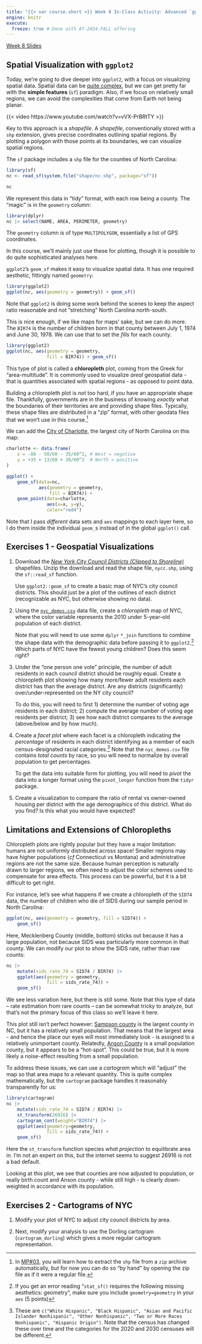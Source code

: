```yaml
---
title: "{{< var course.short >}} Week 8 In-Class Activity: Advanced `ggplot2`"
engine: knitr
execute:
  freeze: true # Done with AY-2024-FALL offering
---
```


[Week 8 Slides](../slides/slides08.html)

## Spatial Visualization with `ggplot2`

Today, we're going to dive deeper into `ggplot2`, with a focus on
visualizing spatial data. Spatial data can be [quite
complex](https://postgis.net/), but we can get pretty far with the 
**simple features** (`sf`) paradigm. Also, if we focus on relatively small
regions, we can avoid the complexities that come from Earth not being
planar. 

{{< video https://www.youtube.com/watch?v=vVX-PrBRtTY >}}

Key to this approach is a _shapefile_. A _shapefile_, conventionally stored
with a `shp` extension, gives precise coordinates outlining spatial regions. 
By plotting a polygon with those points at its boundaries, we can visualize
spatial regions. 

The `sf` package includes a `shp` file for the counties of North Carolina: 

```r
library(sf)
nc <- read_sf(system.file("shape/nc.shp", package="sf"))

nc
```

We represent this data in "tidy" format, with each row being a county. The
"magic" is in the `geometry` column: 

```r
library(dplyr)
nc |> select(NAME, AREA, PERIMETER, geometry)
```

The `geometry` column is of type `MULTIPOLYGON`, essentially a list of GPS
coordinates. 

In this course, we'll mainly just use these for plotting, though it is
possible to do quite sophisticated analyses here. 

`ggplot2`'s `geom_sf` makes it easy to visualize spatial data. It has 
one required aesthetic, fittingly named `geometry`: 

```r
library(ggplot2)
ggplot(nc, aes(geometry = geometry)) + geom_sf()
```

Note that `ggplot2` is doing some work behind the scenes to keep the
aspect ratio reasonable and not "stretching" North Carolina north-south. 

This is nice enough, if we like maps for maps' sake, but we can do more. The
`BIR74` is the number of children born in that county between July 1, 1974
and June 30, 1978. We can use that to set the _fills_ for each county. 

```r
library(ggplot2)
ggplot(nc, aes(geometry = geometry, 
               fill = BIR74)) + geom_sf()
```

This type of plot is called a **chloropleth** plot, coming from the Greek
for "area-multitude". It is commonly used to visualize _areal_ geospatial
data - that is quantities associated with spatial regions - as opposed to
point data. 

Building a chloropleth plot is not too hard, if you have an appropriate
shape file. Thankfully, governments are in the business of knowing _exactly_
what the boundaries of their territories are and providing shape files.
Typically, these shape files are distributed in a "zip" format, with other
geodata files that we won't use in this course.[^3]

::: {.callout-note title="Adding Points on Chloropleths" collapse=true}

We can add the [City of
Charlotte](https://en.wikipedia.org/wiki/Charlotte,_North_Carolina),
the largest city of North Carolina on this map: 

```r
charlotte <- data.frame(
    x = -80 - 50/60 - 35/60^2, # West = negative
    y = +35 + 13/60 + 38/60^2  # North = positive
)

ggplot() + 
    geom_sf(data=nc, 
            aes(geometry = geometry, 
                fill = BIR74)) + 
    geom_point(data=charlotte, 
               aes(x=x, y=y),
               color="red4")
```

Note that I pass _different_ data sets and `aes` mappings to each layer
here, so I do them inside the individual `geom_`s instead of in the global
`ggplot()` call. 

:::

## Exercises 1 - Geospatial Visualizations

1. Download the [*New York City Council
   Districts (Clipped to Shoreline)*](https://www.nyc.gov/site/planning/data-maps/open-data/districts-download-metadata.page)
   shapefiles. Unzip the download and read the shape file, `nycc.shp`, using the `sf::read_sf` function. 
   
   Use `ggplot2::geom_sf` to create a basic map of NYC's city council
   districts.  This should just be a plot of the outlines of each
   district (recognizable as NYC, but otherwise showing no data).
2. Using the [`nyc_demos.csv`](./nyc_demos.csv) data file, 
   create a *chloropleth* map of NYC, where the color variable
   represents the 2010 under 5-year-old population of each district. 
   
   Note that you will need to use some `dplyr` `*_join` functions
   to combine the shape data with the demographic data before passing
   it to `ggplot2`.[^1] Which parts of NYC have the fewest young children?
   Does this seem right?
3. Under the "one person one vote" principle, the number of adult
   residents in each council district should be roughly equal. Create a
   chloropleth plot showing how many more/fewer adult residents each
   district has than the average district. Are any districts
   (significantly) over/under-represented on the NY city council?
   
   To do this, you will need to first 1) determine the number of voting age
   residents in each district; 2) compute the average number of voting age
   residents per district; 3) see how each district compares to the average
   (above/below and by how much).
4. Create a *facet plot* where each facet is a chloropleth 
   indicating the *percentage* of residents in each district identifying 
   as a member of each census-designated racial categories.[^2] Note that
   the `nyc_demos.csv` file contains *total counts* by race, so you will
   need to normalize by overall population to get percentages. 

   To get the data into suitable form for plotting, you will need to
   *pivot* the data into a longer format using the `pivot_longer`
   function from the `tidyr` package.
5. Create a visualization to compare the ratio of rental vs owner-owned
   housing per district with the age demographics of this district. What
   do you find? Is this what you would have expected?
   
## Limitations and Extensions of Chloropleths

Chloropleth plots are rightly popular but they have a major limitation: 
humans are not uniformly distributed across space! Smaller regions may
have higher populations (*cf* Connecticut vs Montana) and administrative
regions are not the same size. Because human perception is naturally drawn
to larger regions, we often need to adjust the color schemes used to 
compensate for area effects. This process can be powerful, but it is a bit
difficult to get right. 

For instance, let's see what happens if we create a chloropleth of the
`SID74` data, the number of children who die of SIDS during our sample
period in North Carolina: 

```r
ggplot(nc, aes(geometry = geometry, fill = SID74)) + 
    geom_sf()
```

Here, Mecklenberg County (middle, bottom) sticks out because it has a large
population, not because SIDS was particularly more common in that county. 
We can modify our plot to show the SIDS rate, rather than raw counts: 

```r
nc |>
    mutate(sids_rate_74 = SID74 / BIR74) |>
    ggplot(aes(geometry = geometry, 
               fill = sids_rate_74)) + 
    geom_sf()
```

We see less variation here, but there is still some. Note that this type
of data -- rate estimation from rare counts -- can be somewhat tricky to analyze, but that's not the primary focus of this class so we'll leave it
here. 

This plot still isn't perfect however: [Sampson county](https://en.wikipedia.org/wiki/Sampson_County%2C_North_Carolina)
is the largest county in NC, but it has a relatively small population. That
means that the largest area - and hence the place our eyes will most
immediately look - is assigned to a relatively unimportant county.
Relatedly, [Anson County](https://en.wikipedia.org/wiki/Anson_County%2C_North_Carolina) is a small population county, but it appears to be a "hot-spot".
This could be true, but it is more likely a noise-effect resulting from a
small population.

To address these issues, we can use a _cartogram_ which will "adjust" 
the map so that area maps to a relevant quantity. This is quite complex
mathematically, but the `cartogram` package handles it reasonably transparently for us: 

```r
library(cartogram)
nc |> 
    mutate(sids_rate_74 = SID74 / BIR74) |>
    st_transform(26916) |> 
    cartogram_cont(weight="BIR74") |> 
    ggplot(aes(geometry=geometry, 
               fill = sids_rate_74)) + 
    geom_sf()
```

Here the `st_transform` function species _what projection_ to equilibrate
area in. I'm not an expert on this, but the internet seems to suggest 26916
is not a bad default.

Looking at this plot, we see that counties are now adjusted to population, 
or really birth count and Anson county - while still high - is clearly
down-weighted in accordance with its population. 

## Exercises 2 - Cartograms of NYC

1. Modify your plot of NYC to adjust city council districts by area. 

2. Next, modify your analysis to use the Dorling cartogram
   (`cartogram_dorling`) which gives a more regular cartogram representation.
   
   

[^1]: If you get an error reading "`stat_sf()` requires the following
missing aesthetics: geometry", make sure you include `geometry=geometry`
in your `aes`   (5 points)

[^2]: These are `c("White Hispanic", "Black Hispanic", "Asian and Pacific Islander Nonhispanic", "Other Nonhispanic", "Two or More Races Nonhispanic", "Hispanic Origin")`. Note that the census has changed these over time and the categories for the 2020 and 2030 censuses will be different.

[^3]: In [MP#03](../miniprojects/mini03.html), you will learn 
how to extract the `shp` file from a `zip` archive automatically, 
but for now you can do so "by hand" by opening the zip file as
if it were a regular file. 
    
